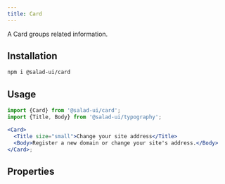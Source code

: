 ```yaml
---
title: Card
---
```



A Card groups related information.

## Installation

```bash
npm i @salad-ui/card
```

## Usage

```jsx
import {Card} from '@salad-ui/card';
import {Title, Body} from '@salad-ui/typography';

<Card>
  <Title size="small">Change your site address</Title>
  <Body>Register a new domain or change your site's address.</Body>
</Card>;
```

## Properties

<Props component={Card} />
